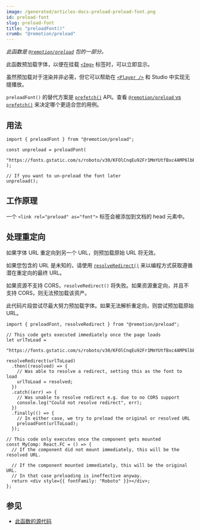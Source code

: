 ```yaml
---
image: /generated/articles-docs-preload-preload-font.png
id: preload-font
slug: preload-font
title: "preloadFont()"
crumb: "@remotion/preload"
---
```


_此函数是 [`@remotion/preload`](/docs/preload) 包的一部分。_

此函数预加载字体，以便在挂载 [`<Img>`](/docs/img) 标签时，可以立即显示。

虽然预加载对于渲染并非必需，但它可以帮助在 [`<Player />`](/docs/player) 和 Studio 中实现无缝播放。

`preloadFont()` 的替代方案是 [`prefetch()`](/docs/prefetch) API。查看 [`@remotion/preload` vs `prefetch()`](/docs/player/preloading#remotionpreload-vs-prefetch) 来决定哪个更适合您的用例。

## 用法

```tsx twoslash
import { preloadFont } from "@remotion/preload";

const unpreload = preloadFont(
  "https://fonts.gstatic.com/s/roboto/v30/KFOlCnqEu92Fr1MmYUtfBxc4AMP6lbBP.woff2"
);

// If you want to un-preload the font later
unpreload();
```

## 工作原理

一个 `<link rel="preload" as="font">` 标签会被添加到文档的 head 元素中。

## 处理重定向

如果字体 URL 重定向到另一个 URL，则预加载原始 URL 将无效。

如果您包含的 URL 是未知的，请使用 [`resolveRedirect()`](/docs/preload/resolve-redirect) 来以编程方式获取遵循潜在重定向的最终 URL。

如果资源不支持 CORS，`resolveRedirect()` 将失败。如果资源重定向，并且不支持 CORS，则无法预加载该资产。

此代码片段尝试尽最大努力预加载字体。如果无法解析重定向，则尝试预加载原始 URL。

```tsx twoslash
import { preloadFont, resolveRedirect } from "@remotion/preload";

// This code gets executed immediately once the page loads
let urlToLoad =
  "https://fonts.gstatic.com/s/roboto/v30/KFOlCnqEu92Fr1MmYUtfBxc4AMP6lbBP.woff2";

resolveRedirect(urlToLoad)
  .then((resolved) => {
    // Was able to resolve a redirect, setting this as the font to load
    urlToLoad = resolved;
  })
  .catch((err) => {
    // Was unable to resolve redirect e.g. due to no CORS support
    console.log("Could not resolve redirect", err);
  })
  .finally(() => {
    // In either case, we try to preload the original or resolved URL
    preloadFont(urlToLoad);
  });

// This code only executes once the component gets mounted
const MyComp: React.FC = () => {
  // If the component did not mount immediately, this will be the resolved URL.

  // If the component mounted immediately, this will be the original URL.
  // In that case preloading is ineffective anyway.
  return <div style={{ fontFamily: "Roboto" }}></div>;
};
```

## 参见

- [此函数的源代码](https://github.com/remotion-dev/remotion/blob/main/packages/preload/src/preload-font.ts)


